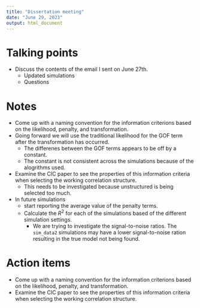 ```yaml
---
title: "Dissertation meeting"
date: "June 29, 2023"
output: html_document
---
```


# Talking points

- Discuss the contents of the email I sent on June 27th.
  - Updated simulations
  - Questions

# Notes

- Come up with a naming convention for the information criterions based on the likelihood, penalty, and transformation.
- Going forward we will use the traditional likelihood for the GOF term after the transformation has occurred. 
  - The differenes between the GOF terms appears to be off by a constant.
  - The constant is not consistent across the simulations because of the alogrithms used.
- Examine the CIC paper to see the properties of this information criteria when selecting the working correlation structure.
  - This needs to be investigated because unstructured is being selected too much.
- In future simulations
  - start reporting the average value of the penalty terms.
  - Calculate the $R^{2}$ for each of the simulations based of the different simulation settings.
    - We are trying to investigate the signal-to-noise ratios. The `sim_data2` simulations may have a lower signal-to-noise ration resulting in the true model not being found.

# Action items

- Come up with a naming convention for the information criterions based on the likelihood, penalty, and transformation.
- Examine the CIC paper to see the properties of this information criteria when selecting the working correlation structure.